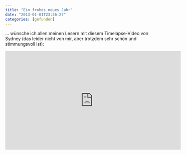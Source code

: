 ```yaml
---
title: "Ein frohes neues Jahr"
date: "2013-01-01T23:36:27"
categories: [gefunden]
---
```


... wünsche ich allen meinen Lesern mit diesem Timelapse-Video von Sydney (das leider nicht von mir, aber trotzdem sehr schön und stimmungsvoll ist):

<iframe width="560" height="315" src="http://www.youtube.com/embed/V0hjTboG5X0" frameborder="0" allowfullscreen></iframe>
